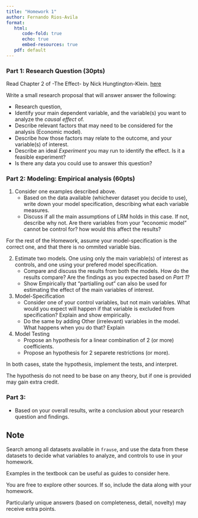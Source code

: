 ```yaml
---
title: "Homework 1"
author: Fernando Rios-Avila
format: 
   html: 
      code-fold: true
      echo: true
      embed-resources: true
   pdf: default  
---
```



### Part 1: Research Question (30pts)

Read Chapter 2 of -The Effect- by Nick Hungtington-Klein. [here](https://theeffectbook.net/ch-ResearchQuestions.html)

Write a small research proposal that will answer answer the following:

-   Research question,
-   Identify your main dependent variable, and the variable(s) you want to analyze the *causal effect* of.
-   Describe relevant factors that may need to be considered for the analysis (Economic model).
-   Describe how those factors may relate to the outcome, and your variable(s) of interest.
-   Describe an ideal *Experiment* you may run to identify the effect. Is it a feasible experiment?
-   Is there any data you could use to answer this question?

### Part 2: Modeling: Empirical analysis (60pts)

1. Consider one examples described above. 
   - Based on the data available (whichever dataset you decide to use), write down your model specification, describing what each variable measures.   
   - Discuss if all the main assumptions of LRM holds in this case. If not, describe why not. Are there variables from your "economic model" cannot be control for? how would this affect the results?

For the rest of the Homework, assume your model-specification is the correct one, and that there is no ommited variable bias.

2. Estimate two models. One using only the main variable(s) of interest as controls, and one using your prefered model specification.
   - Compare and discuss the results from both the models. How do the results compare? Are the findings as you expected based on *Part 1*? 
   - Show Empirically that "partialling out" can also be used for estimating the effect of the main variables of interest. 

3. Model-Specification
   - Consider one of your control variables, but not main variables. What would you expect will happen if that variable is excluded from specification? Explain and show empirically.
   - Do the same by adding Other (irrelevant) variables in the model. What happens when you do that? Explain
  
4. Model Testing 
   - Propose an hypothesis for a linear combination of 2 (or more) coefficients. 
   - Propose an hypothesis for 2 separete restrictions (or more). 
  
In both cases, state the hypothesis, implement the tests, and interpret. 

The hypothesis do not need to be base on any theory, but if one is provided may gain extra credit.

### Part 3:

- Based on your overall results, write a conclusion about your research question and findings. 

## Note

Search among all datasets available in `frause`, and use the data from these datasets to decide what variables to analyze, and controls to use in your homework. 

Examples in the textbook can be useful as guides to consider here.

You are free to explore other sources. If so, include the data along with your homework.

Particularly unique answers (based on completeness, detail, novelty) may receive extra points.


